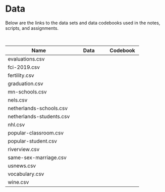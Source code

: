 # Data

Below are the links to the data sets and data codebooks used in the notes, scripts, and assignments.

<br />

<table class="table">

<thead>
<tr>
<th style="width:50%;">Name</th>
<th style="width:25%;text-align:center;">Data</th>
<th style="width:25%;text-align:center;">Codebook</th>
</tr>
</thead>


<tbody>


<tr>
<td>evaluations.csv</td>
<td align="center" style="vertical-align:middle;">
  <a href="https://github.com/zief0002/epsy-8252/raw/master/data/evaluations.csv">
    <span class="fas fa-file-csv" style="color: #ff2600; font-size: 20px;"></span>
  </a>
</td>
<td align="center" style="vertical-align:middle;">
  <a href="http://zief0002.github.io/epsy-8252/codebooks/evaluations.html">
    <span class="fas fa-book-open" style="color: #ff2600; font-size: 20px;"></span>
  </a>
</td>
</tr>


<tr>
<td>fci-2019.csv</td>
<td align="center" style="vertical-align:middle;">
  <a href="https://github.com/zief0002/epsy-8252/raw/master/data/fci-2019.csv">
    <span class="fas fa-file-csv" style="color: #ff2600; font-size: 20px;"></span>
  </a>
</td>
<td align="center" style="vertical-align:middle;">
  <a href="http://zief0002.github.io/epsy-8252/codebooks/fci-2019.html">
    <span class="fas fa-book-open" style="color: #ff2600; font-size: 20px;"></span>
  </a>
</td>
</tr>


<tr>
<td>fertility.csv</td>
<td align="center" style="vertical-align:middle;">
  <a href="https://github.com/zief0002/epsy-8252/raw/master/data/fertility.csv">
    <span class="fas fa-file-csv" style="color: #ff2600; font-size: 20px;"></span>
  </a>
</td>
<td align="center" style="vertical-align:middle;">
  <a href="http://zief0002.github.io/epsy-8252/codebooks/fertility.html">
    <span class="fas fa-book-open" style="color: #ff2600; font-size: 20px;"></span>
  </a>
</td>
</tr>

<tr>
<td>graduation.csv</td>
<td align="center" style="vertical-align:middle;">
  <a href="https://github.com/zief0002/epsy-8252/raw/master/data/graduation.csv">
    <span class="fas fa-file-csv" style="color: #ff2600; font-size: 20px;"></span>
  </a>
</td>
<td align="center" style="vertical-align:middle;">
  <a href="http://zief0002.github.io/epsy-8252/codebooks/graduation.html">
    <span class="fas fa-book-open" style="color: #ff2600; font-size: 20px;"></span>
  </a>
</td>
</tr>

<!-- <tr> -->
<!-- <td>math.csv</td> -->
<!-- <td align="center" style="vertical-align:middle;"> -->
<!--   <a href="https://github.com/zief0002/epsy-8252/raw/master/data/math.csv"> -->
<!--     <span class="fas fa-file-csv" style="color: #ff2600; font-size: 20px;"></span> -->
<!--   </a> -->
<!-- </td> -->
<!-- <td align="center" style="vertical-align:middle;"> -->
<!--   <span class="fas fa-book-open" style="color: #f1f1f1; font-size: 20px;"></span> -->
<!-- </td> -->
<!-- </tr> -->

<tr>
<td>mn-schools.csv</td>
<td align="center" style="vertical-align:middle;">
  <a href="https://github.com/zief0002/epsy-8252/raw/master/data/mn-schools.csv">
    <span class="fas fa-file-csv" style="color: #ff2600; font-size: 20px;"></span>
  </a>
</td>
<td align="center" style="vertical-align:middle;">
  <a href="http://zief0002.github.io/epsy-8252/codebooks/mn-schools.html">
    <span class="fas fa-book-open" style="color: #ff2600; font-size: 20px;"></span>
  </a>
</td>
</tr>

<!-- <tr> -->
<!-- <td>movies.csv</td> -->
<!-- <td align="center" style="vertical-align:middle;"> -->
<!--   <a href="https://github.com/zief0002/epsy-8252/raw/master/data/movies.csv"> -->
<!--     <span class="fas fa-file-csv" style="color: #ff2600; font-size: 20px;"></span> -->
<!--   </a> -->
<!-- </td> -->
<!-- <td align="center" style="vertical-align:middle;"> -->
<!--   <a href="https://zief0002.github.io/book-8252/data-codebook.html#movies"> -->
<!--     <span class="fas fa-book-open" style="color: #ff2600; font-size: 20px;"></span> -->
<!--   </a> -->
<!-- </td> -->
<!-- </tr> -->

<!-- <tr> -->
<!-- <td>nba-player-data.csv</td> -->
<!-- <td align="center" style="vertical-align:middle;"> -->
<!--   <a href="https://github.com/zief0002/epsy-8252/raw/master/data/nba-player-data.csv"> -->
<!--     <span class="fas fa-file-csv" style="color: #ff2600; font-size: 20px;"></span> -->
<!--   </a> -->
<!-- </td> -->
<!-- <td align="center" style="vertical-align:middle;"> -->
<!--   <a href="https://zief0002.github.io/book-8252/data-codebook.html#nba"> -->
<!--     <span class="fas fa-book-open" style="color: #ff2600; font-size: 20px;"></span> -->
<!--   </a> -->
<!-- </td> -->
<!-- </tr> -->

<!-- <tr> -->
<!-- <td>nba-team-data.csv</td> -->
<!-- <td align="center" style="vertical-align:middle;"> -->
<!--   <a href="https://github.com/zief0002/epsy-8252/raw/master/data/nba-team-data.csv"> -->
<!--     <span class="fas fa-file-csv" style="color: #ff2600; font-size: 20px;"></span> -->
<!--   </a> -->
<!-- </td> -->
<!-- <td align="center" style="vertical-align:middle;"> -->
<!--   <a href="https://zief0002.github.io/book-8252/data-codebook.html#nba"> -->
<!--     <span class="fas fa-book-open" style="color: #ff2600; font-size: 20px;"></span> -->
<!--   </a> -->
<!-- </td> -->
<!-- </tr> -->


<tr>
<td>nels.csv</td>
<td align="center" style="vertical-align:middle;">
  <a href="https://github.com/zief0002/epsy-8252/raw/master/data/nels.csv">
    <span class="fas fa-file-csv" style="color: #ff2600; font-size: 20px;"></span>
  </a>
</td>
<td align="center" style="vertical-align:middle;">
  <a href="http://zief0002.github.io/epsy-8252/codebooks/nels.html">
    <span class="fas fa-book-open" style="color: #ff2600; font-size: 20px;"></span>
  </a>
</td>
</tr>


<tr>
<td>netherlands-schools.csv</td>
<td align="center" style="vertical-align:middle;">
  <a href="https://github.com/zief0002/epsy-8252/raw/master/data/netherlands-schools.csv">
    <span class="fas fa-file-csv" style="color: #ff2600; font-size: 20px;"></span>
  </a>
</td>
<td align="center" style="vertical-align:middle;">
  <a href="http://zief0002.github.io/epsy-8252/codebooks/netherlands.html">
    <span class="fas fa-book-open" style="color: #ff2600; font-size: 20px;"></span>
  </a>
</td>
</tr>

<tr>
<td>netherlands-students.csv</td>
<td align="center" style="vertical-align:middle;">
  <a href="https://github.com/zief0002/epsy-8252/raw/master/data/netherlands-students.csv">
    <span class="fas fa-file-csv" style="color: #ff2600; font-size: 20px;"></span>
  </a>
</td>
<td align="center" style="vertical-align:middle;">
  <a href="http://zief0002.github.io/epsy-8252/codebooks/netherlands.html">
    <span class="fas fa-book-open" style="color: #ff2600; font-size: 20px;"></span>
  </a>
</td>
</tr>

<tr>
<td>nhl.csv</td>
<td align="center" style="vertical-align:middle;">
  <a href="https://github.com/zief0002/epsy-8252/raw/master/data/nhl.csv">
    <span class="fas fa-file-csv" style="color: #ff2600; font-size: 20px;"></span>
  </a>
</td>
<td align="center" style="vertical-align:middle;">
  <a href="http://zief0002.github.io/epsy-8252/codebooks/nhl.html">
    <span class="fas fa-book-open" style="color: #ff2600; font-size: 20px;"></span>
  </a>
</td>
</tr>

<tr>
<td>popular-classroom.csv</td>
<td align="center" style="vertical-align:middle;">
  <a href="https://github.com/zief0002/epsy-8252/raw/master/data/popular-classroom.csv">
    <span class="fas fa-file-csv" style="color: #ff2600; font-size: 20px;"></span>
  </a>
</td>
<td align="center" style="vertical-align:middle;">
  <a href="http://zief0002.github.io/epsy-8252/codebooks/popular.html">
    <span class="fas fa-book-open" style="color: #ff2600; font-size: 20px;"></span>
  </a>
</td>
</tr>

<tr>
<td>popular-student.csv</td>
<td align="center" style="vertical-align:middle;">
  <a href="https://github.com/zief0002/epsy-8252/raw/master/data/popular-student.csv">
    <span class="fas fa-file-csv" style="color: #ff2600; font-size: 20px;"></span>
  </a>
</td>
<td align="center" style="vertical-align:middle;">
  <a href="http://zief0002.github.io/epsy-8252/codebooks/popular.html">
    <span class="fas fa-book-open" style="color: #ff2600; font-size: 20px;"></span>
  </a>
</td>
</tr>

<!-- <tr> -->
<!-- <td>risky-behavior.csv</td> -->
<!-- <td align="center" style="vertical-align:middle;"> -->
<!--   <a href="https://github.com/zief0002/epsy-8252/raw/master/data/risky-behavior.csv"> -->
<!--     <span class="fas fa-file-csv" style="color: #ff2600; font-size: 20px;"></span> -->
<!--   </a> -->
<!-- </td> -->
<!-- <td align="center" style="vertical-align:middle;"> -->
<!--   <span class="fas fa-book-open" style="color: #f1f1f1; font-size: 20px;"></span> -->
<!-- </td> -->
<!-- </tr> -->


<tr>
<td>riverview.csv</td>
<td align="center" style="vertical-align:middle;">
  <a href="https://github.com/zief0002/epsy-8252/raw/master/data/riverview.csv">
    <span class="fas fa-file-csv" style="color: #ff2600; font-size: 20px;"></span>
  </a>
</td>
<td align="center" style="vertical-align:middle;">
  <a href="http://zief0002.github.io/epsy-8252/codebooks/riverview.html">
    <span class="fas fa-book-open" style="color: #ff2600; font-size: 20px;"></span>
  </a>
</td>
</tr>

<tr>
<td>same-sex-marriage.csv</td>
<td align="center" style="vertical-align:middle;">
  <a href="https://github.com/zief0002/epsy-8252/raw/master/data/same-sex-marriage.csv">
    <span class="fas fa-file-csv" style="color: #ff2600; font-size: 20px;"></span>
  </a>
</td>
<td align="center" style="vertical-align:middle;">
  <a href="http://zief0002.github.io/epsy-8252/codebooks/same-sex-marriage.html">
    <span class="fas fa-book-open" style="color: #ff2600; font-size: 20px;"></span>
  </a>
</td>
</tr>

<!-- <tr> -->
<!-- <td>stop-and-frisk.csv</td> -->
<!-- <td align="center" style="vertical-align:middle;"> -->
<!--   <a href="https://github.com/zief0002/epsy-8252/raw/master/data/stop-and-frisk.csv"> -->
<!--     <span class="fas fa-file-csv" style="color: #ff2600; font-size: 20px;"></span> -->
<!--   </a> -->
<!-- </td> -->
<!-- <td align="center" style="vertical-align:middle;"> -->
<!--   <span class="fas fa-book-open" style="color: #f1f1f1; font-size: 20px;"></span> -->
<!-- </td> -->
<!-- </tr> -->


<tr>
<td>usnews.csv</td>
<td align="center" style="vertical-align:middle;">
  <a href="https://github.com/zief0002/epsy-8252/raw/master/data/usnews.csv">
    <span class="fas fa-file-csv" style="color: #ff2600; font-size: 20px;"></span>
  </a>
</td>
<td align="center" style="vertical-align:middle;">
  <a href="http://zief0002.github.io/epsy-8252/codebooks/usnews.html">
    <span class="fas fa-book-open" style="color: #ff2600; font-size: 20px;"></span>
  </a>
</td>
</tr>


<tr>
<td>vocabulary.csv</td>
<td align="center" style="vertical-align:middle;">
  <a href="https://github.com/zief0002/epsy-8252/raw/master/data/vocabulary.csv">
    <span class="fas fa-file-csv" style="color: #ff2600; font-size: 20px;"></span>
  </a>
</td>
<td align="center" style="vertical-align:middle;">
  <a href="http://zief0002.github.io/epsy-8252/codebooks/vocabulary.html">
    <span class="fas fa-book-open" style="color: #ff2600; font-size: 20px;"></span>
  </a>
</td>
</tr>

<tr>
<td>wine.csv</td>
<td align="center" style="vertical-align:middle;">
  <a href="https://github.com/zief0002/epsy-8252/raw/master/data/wine.csv">
    <span class="fas fa-file-csv" style="color: #ff2600; font-size: 20px;"></span>
  </a>
</td>
<td align="center" style="vertical-align:middle;">
  <a href="http://zief0002.github.io/epsy-8252/codebooks/wine.html">
    <span class="fas fa-book-open" style="color: #ff2600; font-size: 20px;"></span>
  </a>
</td>
</tr>



</tbody>
</table>
